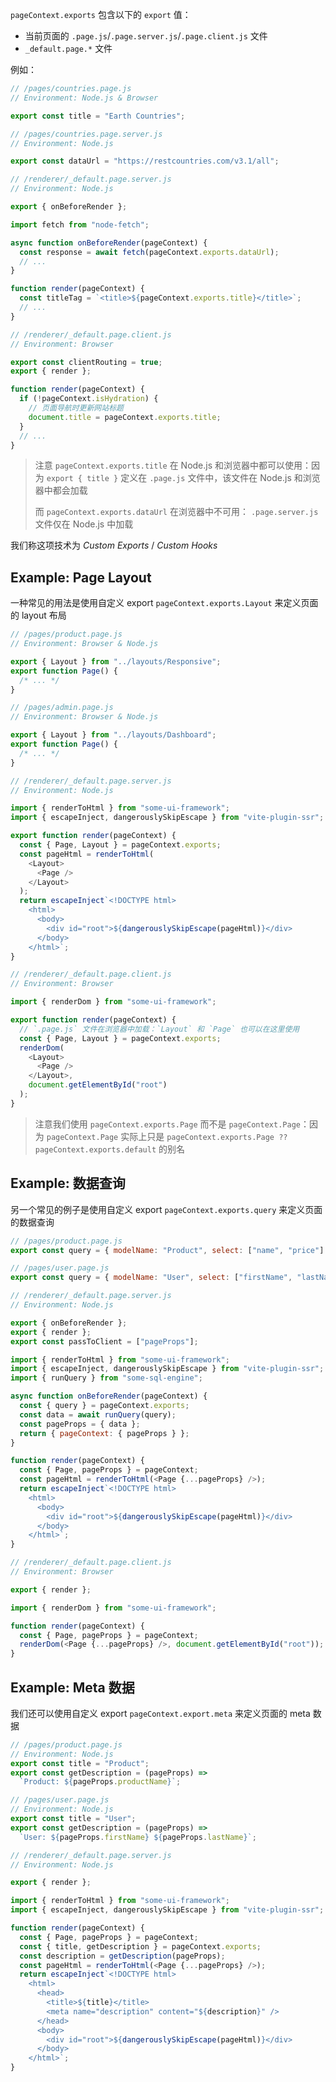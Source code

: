 `pageContext.exports` 包含以下的 `export` 值：

- 当前页面的 `.page.js`/`.page.server.js`/`.page.client.js` 文件
- `_default.page.*` 文件

例如：

```js
// /pages/countries.page.js
// Environment: Node.js & Browser

export const title = "Earth Countries";
```

```js
// /pages/countries.page.server.js
// Environment: Node.js

export const dataUrl = "https://restcountries.com/v3.1/all";
```

```js
// /renderer/_default.page.server.js
// Environment: Node.js

export { onBeforeRender };

import fetch from "node-fetch";

async function onBeforeRender(pageContext) {
  const response = await fetch(pageContext.exports.dataUrl);
  // ...
}

function render(pageContext) {
  const titleTag = `<title>${pageContext.exports.title}</title>`;
  // ...
}
```

```js
// /renderer/_default.page.client.js
// Environment: Browser

export const clientRouting = true;
export { render };

function render(pageContext) {
  if (!pageContext.isHydration) {
    // 页面导航时更新网站标题
    document.title = pageContext.exports.title;
  }
  // ...
}
```

> 注意 `pageContext.exports.title` 在 Node.js 和浏览器中都可以使用：因为 `export { title }` 定义在 `.page.js` 文件中，该文件在 Node.js 和浏览器中都会加载
>
> 而 `pageContext.exports.dataUrl` 在浏览器中不可用： `.page.server.js` 文件仅在 Node.js 中加载

我们称这项技术为 _Custom Exports_ / _Custom Hooks_

## Example: Page Layout

一种常见的用法是使用自定义 export `pageContext.exports.Layout` 来定义页面的 layout 布局

```js
// /pages/product.page.js
// Environment: Browser & Node.js

export { Layout } from "../layouts/Responsive";
export function Page() {
  /* ... */
}
```

```js
// /pages/admin.page.js
// Environment: Browser & Node.js

export { Layout } from "../layouts/Dashboard";
export function Page() {
  /* ... */
}
```

```js
// /renderer/_default.page.server.js
// Environment: Node.js

import { renderToHtml } from "some-ui-framework";
import { escapeInject, dangerouslySkipEscape } from "vite-plugin-ssr";

export function render(pageContext) {
  const { Page, Layout } = pageContext.exports;
  const pageHtml = renderToHtml(
    <Layout>
      <Page />
    </Layout>
  );
  return escapeInject`<!DOCTYPE html>
    <html>
      <body>
        <div id="root">${dangerouslySkipEscape(pageHtml)}</div>
      </body>
    </html>`;
}
```

```js
// /renderer/_default.page.client.js
// Environment: Browser

import { renderDom } from "some-ui-framework";

export function render(pageContext) {
  // `.page.js` 文件在浏览器中加载：`Layout` 和 `Page` 也可以在这里使用
  const { Page, Layout } = pageContext.exports;
  renderDom(
    <Layout>
      <Page />
    </Layout>,
    document.getElementById("root")
  );
}
```

> 注意我们使用 `pageContext.exports.Page` 而不是 `pageContext.Page`：因为 `pageContext.Page` 实际上只是 `pageContext.exports.Page ?? pageContext.exports.default` 的别名

## Example: 数据查询

另一个常见的例子是使用自定义 export `pageContext.exports.query` 来定义页面的数据查询

```js
// /pages/product.page.js
export const query = { modelName: "Product", select: ["name", "price"] };
```

```js
// /pages/user.page.js
export const query = { modelName: "User", select: ["firstName", "lastName"] };
```

```js
// /renderer/_default.page.server.js
// Environment: Node.js

export { onBeforeRender };
export { render };
export const passToClient = ["pageProps"];

import { renderToHtml } from "some-ui-framework";
import { escapeInject, dangerouslySkipEscape } from "vite-plugin-ssr";
import { runQuery } from "some-sql-engine";

async function onBeforeRender(pageContext) {
  const { query } = pageContext.exports;
  const data = await runQuery(query);
  const pageProps = { data };
  return { pageContext: { pageProps } };
}

function render(pageContext) {
  const { Page, pageProps } = pageContext;
  const pageHtml = renderToHtml(<Page {...pageProps} />);
  return escapeInject`<!DOCTYPE html>
    <html>
      <body>
        <div id="root">${dangerouslySkipEscape(pageHtml)}</div>
      </body>
    </html>`;
}
```

```js
// /renderer/_default.page.client.js
// Environment: Browser

export { render };

import { renderDom } from "some-ui-framework";

function render(pageContext) {
  const { Page, pageProps } = pageContext;
  renderDom(<Page {...pageProps} />, document.getElementById("root"));
}
```

## Example: Meta 数据

我们还可以使用自定义 export `pageContext.export.meta` 来定义页面的 meta 数据

```js
// /pages/product.page.js
// Environment: Node.js
export const title = "Product";
export const getDescription = (pageProps) =>
  `Product: ${pageProps.productName}`;
```

```js
// /pages/user.page.js
// Environment: Node.js
export const title = "User";
export const getDescription = (pageProps) =>
  `User: ${pageProps.firstName} ${pageProps.lastName}`;
```

```js
// /renderer/_default.page.server.js
// Environment: Node.js

export { render };

import { renderToHtml } from "some-ui-framework";
import { escapeInject, dangerouslySkipEscape } from "vite-plugin-ssr";

function render(pageContext) {
  const { Page, pageProps } = pageContext;
  const { title, getDescription } = pageContext.exports;
  const description = getDescription(pageProps);
  const pageHtml = renderToHtml(<Page {...pageProps} />);
  return escapeInject`<!DOCTYPE html>
    <html>
      <head>
        <title>${title}</title>
        <meta name="description" content="${description}" />
      </head>
      <body>
        <div id="root">${dangerouslySkipEscape(pageHtml)}</div>
      </body>
    </html>`;
}
```
